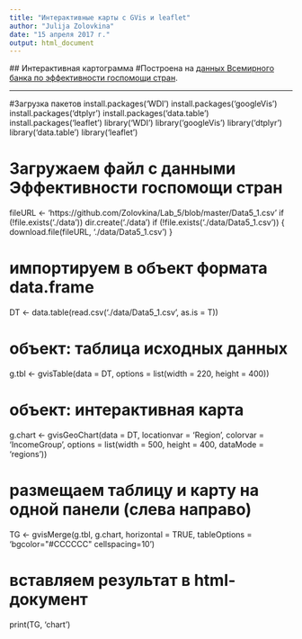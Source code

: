 ```yaml
---
title: "Интерактивные карты с GVis и leaflet"
author: "Julija Zolovkina"
date: "15 апреля 2017 г."
output: html_document
---
```

  
  ## Интерактивная картограмма
  #Построена на [данных Всемирного банка по эффективности госпомощи стран](http://data.worldbank.org/topic/aid-effectiveness?view=chart).

---

#Загрузка пакетов
install.packages('WDI')
install.packages('googleVis')
install.packages('dtplyr')
install.packages('data.table')
install.packages('leaflet')
library('WDI')
library('googleVis')
library('dtplyr')
library('data.table')
library('leaflet')

# Загружаем файл с данными Эффективности госпомощи стран
fileURL <- 'https://github.com/Zolovkina/Lab_5/blob/master/Data5_1.csv'
if (!file.exists('./data')) dir.create('./data')
if (!file.exists('./data/Data5_1.csv')) {
  download.file(fileURL, './data/Data5_1.csv')
}

# импортируем в объект формата data.frame
DT <- data.table(read.csv('./data/Data5_1.csv', 
                          as.is = T))


# объект: таблица исходных данных
g.tbl <- gvisTable(data = DT, 
                   options = list(width = 220, height = 400))

# объект: интерактивная карта
g.chart <- gvisGeoChart(data = DT, 
                        locationvar = 'Region', 
                        colorvar = 'IncomeGroup', 
                        options = list(width = 500, 
                                       height = 400, 
                                       dataMode = 'regions'))

# размещаем таблицу и карту на одной панели (слева направо)
TG <- gvisMerge(g.tbl, g.chart, 
                horizontal = TRUE, 
                tableOptions = 'bgcolor=\"#CCCCCC\" cellspacing=10')



# вставляем результат в html-документ
print(TG, 'chart')
